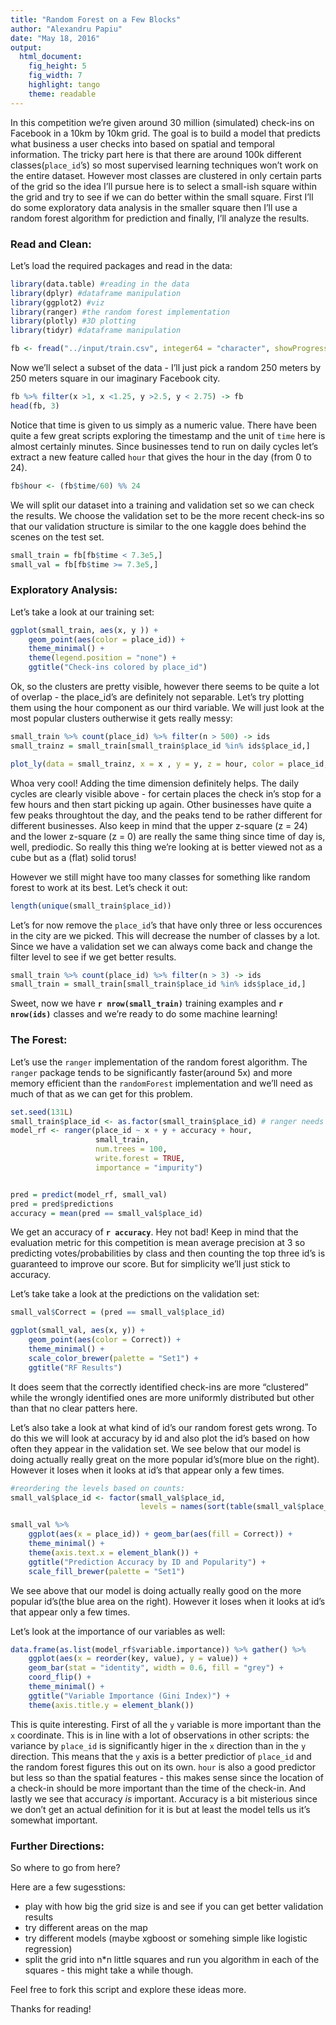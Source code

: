 ```yaml
---
title: "Random Forest on a Few Blocks"
author: "Alexandru Papiu"
date: "May 18, 2016"
output:
  html_document:
    fig_height: 5
    fig_width: 7
    highlight: tango
    theme: readable
---
```


In this competition we're given around 30 million (simulated) check-ins on Facebook in a 10km by 10km grid. The goal is to build a model that predicts what business a user checks into based on spatial and temporal information. The tricky part here is that there are around 100k different classes(`place_id`'s) so most supervised learning techniques won't work on the entire dataset. However most classes are clustered in only certain parts of the grid so the idea I'll pursue here is to select a small-ish square within the grid and try to see if we can do better within the small square. First I'll do some exploratory data analysis in the smaller square then I'll use a random forest algorithm for prediction and finally, I'll analyze the results.

### Read and Clean:

Let's load the required packages and read in the data:

```r
library(data.table) #reading in the data
library(dplyr) #dataframe manipulation
library(ggplot2) #viz
library(ranger) #the random forest implementation
library(plotly) #3D plotting
library(tidyr) #dataframe manipulation

fb <- fread("../input/train.csv", integer64 = "character", showProgress = FALSE)
```

Now we'll select a subset of the data - I'll just pick a random 250 meters by 250 meters square in our imaginary Facebook city.

```r
fb %>% filter(x >1, x <1.25, y >2.5, y < 2.75) -> fb
head(fb, 3)
```

Notice that time is given to us simply as a numeric value. There have been quite a few great scripts exploring the timestamp and the unit of `time` here is almost certainly minutes. Since businesses tend to run on daily cycles let's extract a new feature called `hour` that gives the hour in the day (from 0 to 24). 

```r
fb$hour <- (fb$time/60) %% 24
```

We will split our dataset into a training and validation set so we can check the results. We choose the validation set to be the more recent check-ins so that our validation structure is similar to the one kaggle does behind the scenes on the test set.

```r
small_train = fb[fb$time < 7.3e5,]
small_val = fb[fb$time >= 7.3e5,] 
```


### Exploratory Analysis:

Let's take a look at our training set:
 
```r
ggplot(small_train, aes(x, y )) +
    geom_point(aes(color = place_id)) + 
    theme_minimal() +
    theme(legend.position = "none") +
    ggtitle("Check-ins colored by place_id")
```

Ok, so the clusters are pretty visible, however there seems to be quite a lot of overlap - the place_id's are definitely not separable. Let's try plotting them using the hour component as our third variable. We will just look at the most popular clusters outherwise it gets really messy:

```r
small_train %>% count(place_id) %>% filter(n > 500) -> ids
small_trainz = small_train[small_train$place_id %in% ids$place_id,]

plot_ly(data = small_trainz, x = x , y = y, z = hour, color = place_id,  type = "scatter3d", mode = "markers") %>% layout(title = "Place_id's by position and Time of Day")

```

Whoa very cool! Adding the time dimension definitely helps. The daily cycles are clearly visible above - for certain places the check in's stop for a few hours and then start picking up again. Other businesses have quite a few peaks throughtout the day, and the peaks tend to be rather different for different businesses. Also keep in mind that the upper z-square (z = 24) and the lower z-square (z = 0) are really the same thing since time of day is, well, prediodic. So really this thing we're looking at is better viewed not as a cube but as a (flat) solid torus!

However we still might have too many classes for something like random forest to work at its best. Let's check it out:
```r
length(unique(small_train$place_id))
```

Let's for now remove the `place_id`'s that have only three or less occurences in the city are we picked. This will decrease the number of classes by a lot. Since we have a validation set we can always come back and change the filter level to see if we get better results.

```r
small_train %>% count(place_id) %>% filter(n > 3) -> ids
small_train = small_train[small_train$place_id %in% ids$place_id,]
```

Sweet, now we have **`r nrow(small_train)`** training examples and **`r nrow(ids)`** classes and we're ready to do some machine learning!

### The Forest:

Let's use the `ranger` implementation of the random forest algorithm. The `ranger` package tends to be significantly faster(around 5x) and more memory efficient than the `randomForest` implementation and we'll need as much of that as we can get for this problem. 

```r
set.seed(131L)
small_train$place_id <- as.factor(small_train$place_id) # ranger needs factors for classification
model_rf <- ranger(place_id ~ x + y + accuracy + hour,
                   small_train,
                   num.trees = 100,
                   write.forest = TRUE,
                   importance = "impurity")


pred = predict(model_rf, small_val)
pred = pred$predictions
accuracy = mean(pred == small_val$place_id) 
```

We get an accuracy of **`r accuracy`**. Hey not bad! Keep in mind that the evaluation metric for this competition is mean average precision at 3 so predicting votes/probabilities by class and then counting the top three id's is guaranteed to improve our score. But for simplicity we'll just stick to accuracy.

Let's take take a look at the predictions on the validation set:

```r
small_val$Correct = (pred == small_val$place_id)

ggplot(small_val, aes(x, y)) +
    geom_point(aes(color = Correct)) + 
    theme_minimal() +
    scale_color_brewer(palette = "Set1") +
    ggtitle("RF Results")

```

It does seem that the correctly identified check-ins are more "clustered" while the wrongly identified ones are more uniformly distributed but other than that no clear patters here.

Let's also take a look at what kind of id's our random forest gets wrong. To do this we will look at accuracy by id and also plot the id's based on how often they appear in the validation set. We see below that our model is doing actually really great on the more popular id's(more blue on the right). However it loses when it looks at id's that appear only a few times. 

```r
#reordering the levels based on counts:
small_val$place_id <- factor(small_val$place_id,
                             levels = names(sort(table(small_val$place_id), decreasing = TRUE)))

small_val %>% 
    ggplot(aes(x = place_id)) + geom_bar(aes(fill = Correct)) + 
    theme_minimal() +
    theme(axis.text.x = element_blank()) +
    ggtitle("Prediction Accuracy by ID and Popularity") +
    scale_fill_brewer(palette = "Set1")
```

We see above that our model is doing actually really good on the more popular id's(the blue area on the right). However it loses when it looks at id's that appear only a few times.  
 
Let's look at the importance of our variables as well:

```r

data.frame(as.list(model_rf$variable.importance)) %>% gather() %>% 
    ggplot(aes(x = reorder(key, value), y = value)) +
    geom_bar(stat = "identity", width = 0.6, fill = "grey") +
    coord_flip() +
    theme_minimal() +
    ggtitle("Variable Importance (Gini Index)") +
    theme(axis.title.y = element_blank()) 

```

This is quite interesting. First of all the `y` variable is more important than the `x` coordinate. This is in line with a lot of observations in other scripts: the variance by `place_id` is significantly higer in the `x` direction than in the `y` direction. This means that the `y` axis is a better predictior of `place_id` and the random forest figures this out on its own. `hour` is also a good predictor but less so than the spatial features - this makes sense since the location of a check-in should be more important than the time of the check-in. And lastly we see that accuracy _is_ important. Accuracy is a bit misterious since we don't get an actual definition for it is but at least the model tells us it's somewhat important.

### Further Directions:

So where to go from here?

Here are a few sugesstions:

- play with how big the grid size is and see if you can get better validation results
- try different areas on the map
- try different models (maybe xgboost or somehing simple like logistic regression)
- split the grid into n*n little squares and run you algorithm in each of the squares - this might take a while though.

Feel free to fork this script and explore these ideas more.

Thanks for reading!

